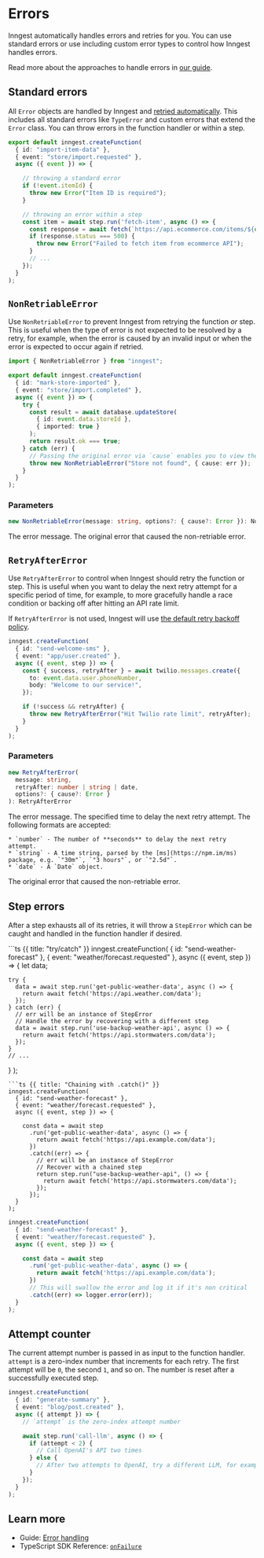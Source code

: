 
# Errors

Inngest automatically handles errors and retries for you. You can use standard errors or use including custom error types to control how Inngest handles errors.

Read more about the approaches to handle errors in [our guide](/docs/guides/error-handling).

## Standard errors

All `Error` objects are handled by Inngest and [retried automatically](/docs/guides/error-handling#retries). This includes all standard errors like `TypeError` and custom errors that extend the `Error` class. You can throw errors in the function handler or within a step.

```typescript
export default inngest.createFunction(
  { id: "import-item-data" },
  { event: "store/import.requested" },
  async ({ event }) => {

    // throwing a standard error
    if (!event.itemId) {
      throw new Error("Item ID is required");
    }

    // throwing an error within a step
    const item = await step.run('fetch-item', async () => {
      const response = await fetch(`https://api.ecommerce.com/items/${event.itemId}`);
      if (response.status === 500) {
        throw new Error("Failed to fetch item from ecommerce API");
      }
      // ...
    });
  }
);
```

## `NonRetriableError`

Use `NonRetriableError` to prevent Inngest from retrying the function _or_ step. This is useful when the type of error is not expected to be resolved by a retry, for example, when the error is caused by an invalid input or when the error is expected to occur again if retried.

```typescript
import { NonRetriableError } from "inngest";

export default inngest.createFunction(
  { id: "mark-store-imported" },
  { event: "store/import.completed" },
  async ({ event }) => {
    try {
      const result = await database.updateStore(
        { id: event.data.storeId },
        { imported: true }
      );
      return result.ok === true;
    } catch (err) {
      // Passing the original error via `cause` enables you to view the error in function logs
      throw new NonRetriableError("Store not found", { cause: err });
    }
  }
);
```

### Parameters

```ts
new NonRetriableError(message: string, options?: { cause?: Error }): NonRetriableError
```

<Properties>
  <Property name="message" type="string" required>
    The error message.
  </Property>
  <Property name="options" type="object">
    <Properties nested={true} collapse={true}>
      <Property name="cause" type="Error">
        The original error that caused the non-retriable error.
      </Property>
    </Properties>
  </Property>
</Properties>

## `RetryAfterError`

Use `RetryAfterError` to control when Inngest should retry the function or step. This is useful when you want to delay the next retry attempt for a specific period of time, for example, to more gracefully handle a race condition or backing off after hitting an API rate limit.

If `RetryAfterError` is not used, Inngest will use [the default retry backoff policy](https://github.com/inngest/inngest/blob/main/pkg/backoff/backoff.go#L10-L22).

```typescript
inngest.createFunction(
  { id: "send-welcome-sms" },
  { event: "app/user.created" },
  async ({ event, step }) => {
    const { success, retryAfter } = await twilio.messages.create({
      to: event.data.user.phoneNumber,
      body: "Welcome to our service!",
    });

    if (!success && retryAfter) {
      throw new RetryAfterError("Hit Twilio rate limit", retryAfter);
    }
  }
);
```

### Parameters

```ts
new RetryAfterError(
  message: string,
  retryAfter: number | string | date,
  options?: { cause?: Error }
): RetryAfterError
```

<Properties>
  <Property name="message" type="string" required>
    The error message.
  </Property>
  <Property name="retryAfter" type="number | string | date" required>
    The specified time to delay the next retry attempt. The following formats are accepted:

    * `number` - The number of **seconds** to delay the next retry attempt.
    * `string` - A time string, parsed by the [ms](https://npm.im/ms) package, e.g. `"30m"`, `"3 hours"`, or `"2.5d"`.
    * `date` - A `Date` object.
  </Property>
  <Property name="options" type="object">
    <Properties nested={true} collapse={true}>
      <Property name="cause" type="Error">
        The original error that caused the non-retriable error.
      </Property>
    </Properties>
  </Property>
</Properties>

## Step errors

After a step exhausts all of its retries, it will throw a `StepError` which can be caught and handled in the function handler if desired.

<CodeGroup>
```ts {{ title: "try/catch" }}
inngest.createFunction(
  { id: "send-weather-forecast" },
  { event: "weather/forecast.requested" },
  async ({ event, step }) => {
    let data;

    try {
      data = await step.run('get-public-weather-data', async () => {
        return await fetch('https://api.weather.com/data');
      });
    } catch (err) {
      // err will be an instance of StepError
      // Handle the error by recovering with a different step
      data = await step.run('use-backup-weather-api', async () => {
        return await fetch('https://api.stormwaters.com/data');
      });
    }
    // ...
  }
);
```
```ts {{ title: "Chaining with .catch()" }}
inngest.createFunction(
  { id: "send-weather-forecast" },
  { event: "weather/forecast.requested" },
  async ({ event, step }) => {

    const data = await step
      .run('get-public-weather-data', async () => {
        return await fetch('https://api.example.com/data');
      })
      .catch((err) => {
        // err will be an instance of StepError
        // Recover with a chained step
        return step.run("use-backup-weather-api", () => {
          return await fetch('https://api.stormwaters.com/data');
        });
      });
  }
);
```
```ts {{ title: "Ignoring and logging the error" }}
inngest.createFunction(
  { id: "send-weather-forecast" },
  { event: "weather/forecast.requested" },
  async ({ event, step }) => {

    const data = await step
      .run('get-public-weather-data', async () => {
        return await fetch('https://api.example.com/data');
      })
      // This will swallow the error and log it if it's non critical
      .catch((err) => logger.error(err));
  }
);
```
</CodeGroup>

## Attempt counter

The current attempt number is passed in as input to the function handler. `attempt` is a zero-index number that increments for each retry. The first attempt will be `0`, the second `1`, and so on. The number is reset after a successfully executed step.

```ts
inngest.createFunction(
  { id: "generate-summary" },
  { event: "blog/post.created" },
  async ({ attempt }) => {
    // `attempt` is the zero-index attempt number

    await step.run('call-llm', async () => {
      if (attempt < 2) {
        // Call OpenAI's API two times
      } else {
        // After two attempts to OpenAI, try a different LLM, for example, Mistral
      }
    });
  }
);
```

## Learn more

* Guide: [Error handling](/docs/guides/error-handling)
* TypeScript SDK Reference: [`onFailure`](/docs/reference/functions/handling-failures)





